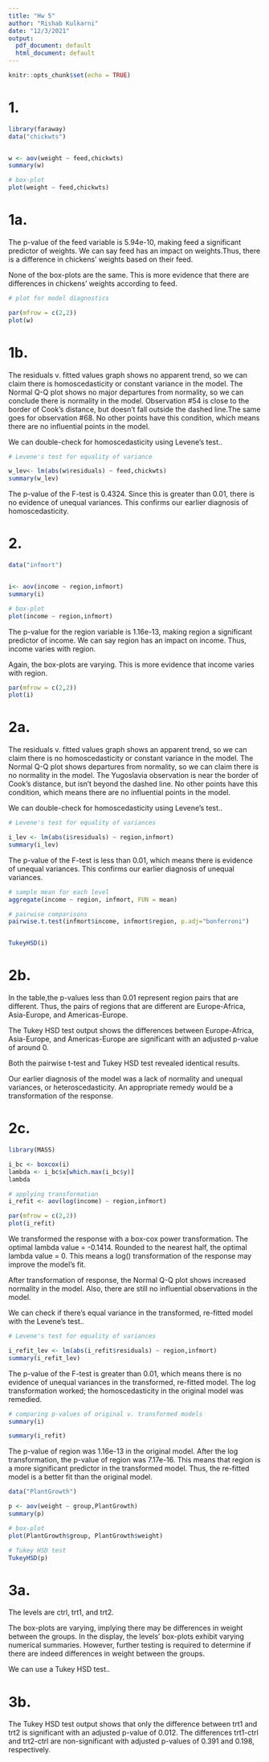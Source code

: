 ```yaml
---
title: "Hw 5"
author: "Rishab Kulkarni"
date: "12/3/2021"
output:
  pdf_document: default
  html_document: default
---
```


```r
knitr::opts_chunk$set(echo = TRUE)
```

# 1.
```r
library(faraway)
data("chickwts")


w <- aov(weight ~ feed,chickwts)
summary(w)

# box-plot
plot(weight ~ feed,chickwts)

```
# 1a.
The p-value of the feed variable is 5.94e-10, making feed a significant
predictor of weights. We can say feed has an impact on weights.Thus,
there is a difference in chickens' weights based on their feed.

None of the box-plots are the same. This is more evidence that there are
differences in chickens' weights according to feed.

```r
# plot for model diagnostics

par(mfrow = c(2,2))
plot(w)


```

# 1b.
The residuals v. fitted values graph shows no apparent trend, so we can
claim there is homoscedasticity or constant variance in the model. The 
Normal Q-Q plot shows no major departures from normality, so we can
conclude there is normality in the model. Observation #54 is close
to the border of Cook's distance, but doesn't fall outside the dashed
line.The same goes for observation #68. No other points have this
condition, which means there are no influential points in the model.

We can double-check for homoscedasticity using Levene's test..

```r
# Levene's test for equality of variance

w_lev<- lm(abs(w$residuals) ~ feed,chickwts)
summary(w_lev)
```

The p-value of the F-test is 0.4324. Since this is greater than 0.01,
there is no evidence of unequal variances. This confirms our earlier
diagnosis of homoscedasticity.

# 2.
```r
data("infmort")


i<- aov(income ~ region,infmort)
summary(i)

# box-plot
plot(income ~ region,infmort)


```

The p-value for the region variable is 1.16e-13, making region a
significant predictor of income. We can say region has an impact on
income. Thus, income varies with region.

Again, the box-plots are varying. This is more evidence that income
varies with region.

```r
par(mfrow = c(2,2))
plot(i)
```

# 2a.
The residuals v. fitted values graph shows an apparent trend, so we can
claim there is no homoscedasticity or constant variance in the model. The
Normal Q-Q plot shows departures from normality, so we can claim there
is no normality in the model. The Yugoslavia observation is near the
border of Cook's distance, but isn't beyond the dashed line. No other
points have this condition, which means there are no influential points 
in the model. 

We can double-check for homoscedasticity using Levene's test..

```r
# Levene's test for equality of variances

i_lev <- lm(abs(i$residuals) ~ region,infmort)
summary(i_lev)
```

The p-value of the F-test is less than 0.01, which means there is evidence
of unequal variances. This confirms our earlier diagnosis of unequal
variances.

```r
# sample mean for each level
aggregate(income ~ region, infmort, FUN = mean)

# pairwise comparisons
pairwise.t.test(infmort$income, infmort$region, p.adj="bonferroni")


TukeyHSD(i)
```

# 2b.
In the table,the p-values less than 0.01 represent region pairs that 
are different. Thus, the pairs of regions that are different are 
Europe-Africa, Asia-Europe, and Americas-Europe.

The Tukey HSD test output shows the differences between Europe-Africa,
Asia-Europe, and Americas-Europe are significant with an adjusted p-value
of around 0.

Both the pairwise t-test and Tukey HSD test revealed identical results.

Our earlier diagnosis of the model was a lack of normality and unequal
variances, or heteroscedasticity. An appropriate remedy would be a 
transformation of the response.

# 2c.
```r
library(MASS)

i_bc <- boxcox(i)
lambda <- i_bc$x[which.max(i_bc$y)]
lambda

# applying transformation
i_refit <- aov(log(income) ~ region,infmort)

par(mfrow = c(2,2))
plot(i_refit)
```

We transformed the response with a box-cox power transformation. The 
optimal lambda value = -0.1414. Rounded to the nearest half, the optimal
lambda value = 0. This means a log() transformation of the response may
improve the model's fit.

After transformation of response, the Normal Q-Q plot shows increased
normality in the model. Also, there are still no influential observations
in the model. 

We can check if there's equal variance in the transformed, re-fitted model 
with the Levene's test..

```r
# Levene's test for equality of variances

i_refit_lev <- lm(abs(i_refit$residuals) ~ region,infmort)
summary(i_refit_lev)
```

The p-value of the F-test is greater than 0.01, which means there is
no evidence of unequal variances in the transformed, re-fitted model.
The log transformation worked; the homoscedasticity in the original model 
was remedied.

```r
# comparing p-values of original v. transformed models
summary(i)

summary(i_refit)
```

The p-value of region was 1.16e-13 in the original model. After the log 
transformation, the p-value of region was 7.17e-16. This means that region 
is a more significant predictor in the transformed model. Thus, the 
re-fitted model is a better fit than the original model.

```r
data("PlantGrowth")

p <- aov(weight ~ group,PlantGrowth)
summary(p)

# box-plot
plot(PlantGrowth$group, PlantGrowth$weight)

# Tukey HSD test
TukeyHSD(p)
```

# 3a.
The levels are ctrl, trt1, and trt2.

The box-plots are varying, implying there may be differences in weight
between the groups. In the display, the levels' box-plots exhibit varying
numerical summaries. However, further testing is required to determine if 
there are indeed differences in weight between the groups.

We can use a Tukey HSD test..

# 3b.

The Tukey HSD test output shows that only the difference between trt1 
and trt2 is significant with an adjusted p-value of 0.012. The 
differences trt1-ctrl and trt2-ctrl are non-significant with adjusted
p-values of 0.391 and 0.198, respectively.

